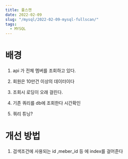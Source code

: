 ```yaml
---
title: 풀스캔
date: 2022-02-09
slug: "/mysql/2022-02-09-mysql-fullscan/"
tags:
  - MYSQL
---
```


# 배경

1. api 가 전체 멤버를 조회하고 있다.
2. 회원은 10만건 이상의 데이터이다
3. 조회시 로딩이 오래 걸린다.

1. 기존 쿼리를 db에 조회한다
시간확인
   
2. 쿼리 튜닝?

# 개선 방법
1. 검색조건에 사용되는 id ,meber_id 등 에 index를 걸어준다


